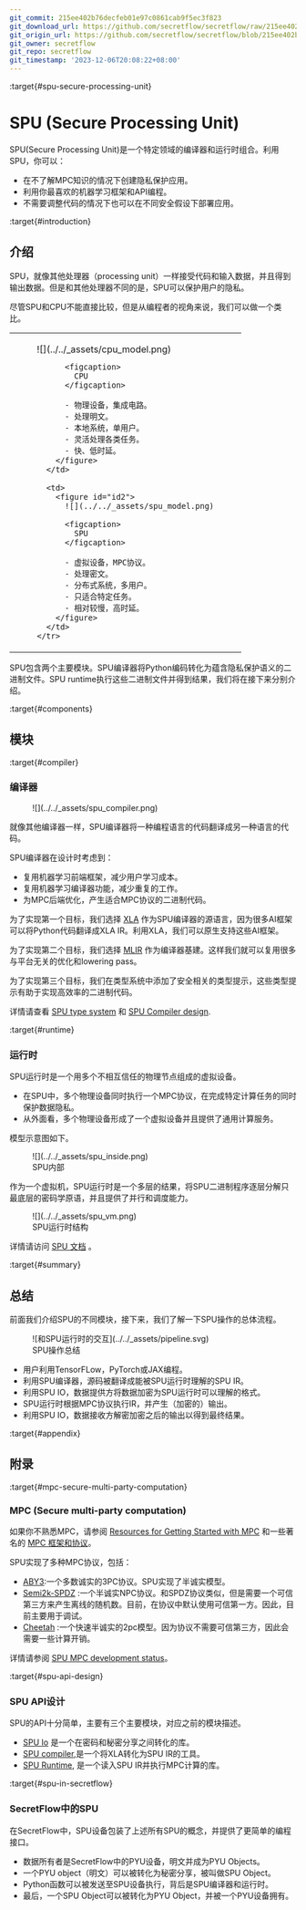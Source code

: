 ```yaml
---
git_commit: 215ee402b76decfeb01e97c0861cab9f5ec3f823
git_download_url: https://github.com/secretflow/secretflow/raw/215ee402b76decfeb01e97c0861cab9f5ec3f823/docs/developer/design/spu.rst
git_origin_url: https://github.com/secretflow/secretflow/blob/215ee402b76decfeb01e97c0861cab9f5ec3f823/docs/developer/design/spu.rst
git_owner: secretflow
git_repo: secretflow
git_timestamp: '2023-12-06T20:08:22+08:00'
---
```


:target{#spu-secure-processing-unit}

# SPU (Secure Processing Unit)

SPU(Secure Processing Unit)是一个特定领域的编译器和运行时组合。利用SPU，你可以：

- 在不了解MPC知识的情况下创建隐私保护应用。
- 利用你最喜欢的机器学习框架和API编程。
- 不需要调整代码的情况下也可以在不同安全假设下部署应用。

:target{#introduction}

## 介绍

SPU，就像其他处理器（processing unit）一样接受代码和输入数据，并且得到输出数据。但是和其他处理器不同的是，SPU可以保护用户的隐私。

尽管SPU和CPU不能直接比较，但是从编程者的视角来说，我们可以做一个类比。

<table>
  <tbody>
    <tr>
      <td>
        <figure id="id1">
          ![](../../_assets/cpu_model.png)

          <figcaption>
            CPU
          </figcaption>

          - 物理设备，集成电路。
          - 处理明文。
          - 本地系统，单用户。
          - 灵活处理各类任务。
          - 快、低时延。
        </figure>
      </td>

      <td>
        <figure id="id2">
          ![](../../_assets/spu_model.png)

          <figcaption>
            SPU
          </figcaption>

          - 虚拟设备，MPC协议。
          - 处理密文。
          - 分布式系统，多用户。
          - 只适合特定任务。
          - 相对较慢，高时延。
        </figure>
      </td>
    </tr>
  </tbody>
</table>

SPU包含两个主要模块。SPU编译器将Python编码转化为蕴含隐私保护语义的二进制文件。SPU runtime执行这些二进制文件并得到结果，我们将在接下来分别介绍。

:target{#components}

## 模块

:target{#compiler}

### 编译器

<figure>
  ![](../../_assets/spu_compiler.png)
</figure>

就像其他编译器一样，SPU编译器将一种编程语言的代码翻译成另一种语言的代码。

SPU编译器在设计时考虑到：

- 复用机器学习前端框架，减少用户学习成本。
- 复用机器学习编译器功能，减少重复的工作。
- 为MPC后端优化，产生适合MPC协议的二进制代码。

为了实现第一个目标，我们选择 [XLA](https://www.tensorflow.org/xla/architecture) 作为SPU编译器的源语言，因为很多AI框架可以将Python代码翻译成XLA IR。利用XLA，我们可以原生支持这些AI框架。

为了实现第二个目标，我们选择 [MLIR](https://mlir.llvm.org/) 作为编译器基建。这样我们就可以复用很多与平台无关的优化和lowering pass。

为了实现第三个目标，我们在类型系统中添加了安全相关的类型提示，这些类型提示有助于实现高效率的二进制代码。

详情请查看 [SPU type system](https://www.secretflow.org.cn/docs/spu/en/development/type_system.html) 和 [SPU Compiler design](https://www.secretflow.org.cn/docs/spu/en/development/compiler.html).

:target{#runtime}

### 运行时

SPU运行时是一个用多个不相互信任的物理节点组成的虚拟设备。

- 在SPU中，多个物理设备同时执行一个MPC协议，在完成特定计算任务的同时保护数据隐私。
- 从外面看，多个物理设备形成了一个虚拟设备并且提供了通用计算服务。

模型示意图如下。

<figure id="id3">
  ![](../../_assets/spu_inside.png)

  <figcaption>
    SPU内部
  </figcaption>
</figure>

作为一个虚拟机，SPU运行时是一个多层的结果，将SPU二进制程序逐层分解只最底层的密码学原语，并且提供了并行和调度能力。

<figure id="id4">
  ![](../../_assets/spu_vm.png)

  <figcaption>
    SPU运行时结构
  </figcaption>
</figure>

详情请访问 [SPU 文档](https://www.secretflow.org.cn/docs/spu/en/) 。

:target{#summary}

## 总结

前面我们介绍SPU的不同模块，接下来，我们了解一下SPU操作的总体流程。

<figure id="id5">
  ![和SPU运行时的交互](../../_assets/pipeline.svg)

  <figcaption>
    SPU操作总结
  </figcaption>
</figure>

- 用户利用TensorFLow，PyTorch或JAX编程。
- 利用SPU编译器，源码被翻译成能被SPU运行时理解的SPU IR。
- 利用SPU IO，数据提供方将数据加密为SPU运行时可以理解的格式。
- SPU运行时根据MPC协议执行IR，并产生（加密的）输出。
- 利用SPU IO，数据接收方解密加密之后的输出以得到最终结果。

:target{#appendix}

## 附录

:target{#mpc-secure-multi-party-computation}

### MPC (Secure multi-party computation)

如果你不熟悉MPC，请参阅 [Resources for Getting Started with MPC](https://u.cs.biu.ac.il/~lindell/MPC-resources.html) 和一些著名的 [MPC 框架和协议](https://github.com/rdragos/awesome-mpc#frameworks.)。

SPU实现了多种MPC协议，包括：

- [ABY3](https://eprint.iacr.org/2018/403.pdf):一个多数诚实的3PC协议。SPU实现了半诚实模型。
- [Semi2k-SPDZ](https://eprint.iacr.org/2018/482.pdf) :一个半诚实NPC协议。和SPDZ协议类似，但是需要一个可信第三方来产生离线的随机数。目前，在协议中默认使用可信第一方。因此，目前主要用于调试。
- [Cheetah](https://eprint.iacr.org/2022/207) :一个快速半诚实的2pc模型。因为协议不需要可信第三方，因此会需要一些计算开销。

详情请参阅 [SPU MPC development status](https://www.secretflow.org.cn/docs/spu/en/reference/mpc_status.html)。

:target{#spu-api-design}

### SPU API设计

SPU的API十分简单，主要有三个主要模块，对应之前的模块描述。

- [SPU Io](https://www.secretflow.org.cn/docs/spu/en/reference/py_api.html#runtime-io) 是一个在密码和秘密分享之间转化的库。
- [SPU compiler](https://www.secretflow.org.cn/docs/spu/en/reference/py_api.html#compiler),是一个将XLA转化为SPU IR的工具。
- [SPU Runtime](https://www.secretflow.org.cn/docs/spu/en/reference/py_api.html#runtime-setup), 是一个读入SPU IR并执行MPC计算的库。

:target{#spu-in-secretflow}

### SecretFlow中的SPU

在SecretFlow中，SPU设备包装了上述所有SPU的概念，并提供了更简单的编程接口。

- 数据所有者是SecretFlow中的PYU设备，明文并成为PYU Objects。
- 一个PYU object（明文）可以被转化为秘密分享，被叫做SPU Object。
- Python函数可以被发送至SPU设备执行，背后是SPU编译器和运行时。
- 最后，一个SPU Object可以被转化为PYU Object，并被一个PYU设备拥有。
